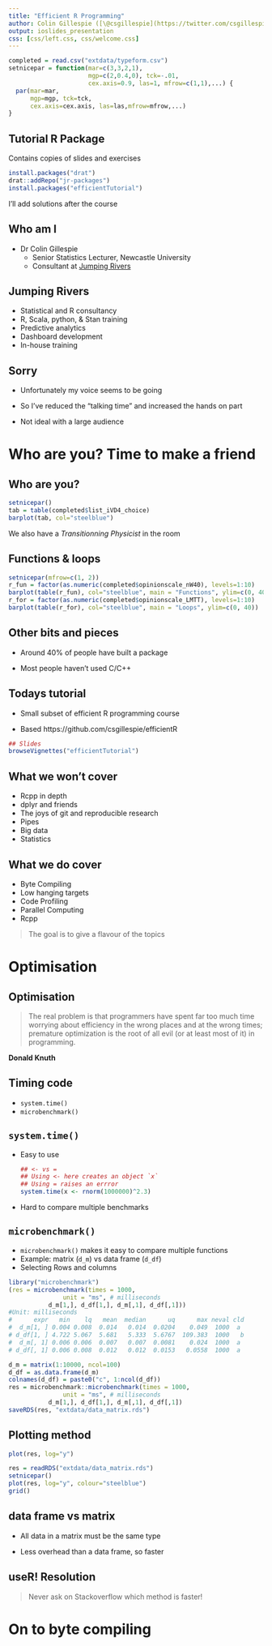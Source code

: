 ```yaml
---
title: "Efficient R Programming"
author: Colin Gillespie ([\@csgillespie](https://twitter.com/csgillespie))
output: ioslides_presentation
css: [css/left.css, css/welcome.css]
---
```

<!--
%\VignetteEngine{knitr::rmarkdown}
%\VignetteIndexEntry{Slides: Welcome}
-->

```r
completed = read.csv("extdata/typeform.csv")
setnicepar = function(mar=c(3,3,2,1), 
                      mgp=c(2,0.4,0), tck=-.01,
                      cex.axis=0.9, las=1, mfrow=c(1,1),...) {
  par(mar=mar, 
      mgp=mgp, tck=tck,
      cex.axis=cex.axis, las=las,mfrow=mfrow,...)
}
```

## Tutorial R Package

Contains copies of slides and exercises
```r
install.packages("drat")
drat::addRepo("jr-packages")
install.packages("efficientTutorial")
```

I'll add solutions after the course

## Who am I

  * Dr Colin Gillespie
    * Senior Statistics Lecturer, Newcastle University
    * Consultant at [Jumping Rivers](jumpingerivers.com)

## Jumping Rivers

  * Statistical and R consultancy
  * R, Scala, python, & Stan training
  * Predictive analytics
  * Dashboard development
  * In-house training
  
## Sorry

 * Unfortunately my voice seems to be going
 
 * So I've reduced the "talking time" and increased the hands on part
 
 * Not ideal with a large audience
  
  
# Who are you? Time to make a friend

## Who are you?

```r
setnicepar()
tab = table(completed$list_iVD4_choice)
barplot(tab, col="steelblue")
```
We also have a _Transitionning Physicist_ in the room

## Functions & loops

```r
setnicepar(mfrow=c(1, 2))
r_fun = factor(as.numeric(completed$opinionscale_nW40), levels=1:10)
barplot(table(r_fun), col="steelblue", main = "Functions", ylim=c(0, 40))
r_for = factor(as.numeric(completed$opinionscale_LMTT), levels=1:10)
barplot(table(r_for), col="steelblue", main = "Loops", ylim=c(0, 40))
```


## Other bits and pieces

  * Around 40% of people have built a package

  * Most people haven't used C/C++

## Todays tutorial

  * Small subset of efficient R programming course
  
  * Based https://github.com/csgillespie/efficientR

```r
## Slides
browseVignettes("efficientTutorial")
```

## What we won't cover

 * Rcpp in depth
 * dplyr and friends
 * The joys of git and reproducible research
 * Pipes
 * Big data
 * Statistics

## What we do cover

  * Byte Compiling
  * Low hanging targets
  * Code Profiling
  * Parallel Computing
  * Rcpp

> The goal is to give a flavour of the topics

# Optimisation
## Optimisation

> The real problem is that programmers have spent far too much time worrying about
efficiency in the wrong places and at the wrong times; premature optimization is the
root of all evil (or at least most of it) in programming.

__Donald Knuth__


## Timing code

  * `system.time()`
  * `microbenchmark()`

##  `system.time()`

  * Easy to use

    ```r
    ## <- vs = 
    ## Using <- here creates an object `x`
    ## Using = raises an errror
    system.time(x <- rnorm(1000000)^2.3)
    ```

  * Hard to compare multiple benchmarks

##  `microbenchmark()`

 * `microbenchmark()` makes it easy to compare multiple functions
 * Example: matrix (`d_m`) vs data frame (`d_df`)
  * Selecting Rows and columns

```r
library("microbenchmark")
(res = microbenchmark(times = 1000, 
               unit = "ms", # milliseconds
           d_m[1,], d_df[1,], d_m[,1], d_df[,1]))
#Unit: milliseconds
#      expr   min    lq   mean  median      uq      max neval cld
#  d_m[1, ] 0.004 0.008  0.014   0.014  0.0204    0.049  1000  a 
# d_df[1, ] 4.722 5.067  5.681   5.333  5.6767  109.383  1000   b
#  d_m[, 1] 0.006 0.006  0.007   0.007  0.0081    0.024  1000  a 
# d_df[, 1] 0.006 0.008  0.012   0.012  0.0153   0.0558  1000  a 
```

```r
d_m = matrix(1:10000, ncol=100)
d_df = as.data.frame(d_m)
colnames(d_df) = paste0("c", 1:ncol(d_df))
res = microbenchmark::microbenchmark(times = 1000, 
               unit = "ms", # milliseconds
           d_m[1,], d_df[1,], d_m[,1], d_df[,1])
saveRDS(res, "extdata/data_matrix.rds")
```

## Plotting method

```r
plot(res, log="y")
```
```r
res = readRDS("extdata/data_matrix.rds")
setnicepar()
plot(res, log="y", colour="steelblue")
grid()
```

## data frame vs matrix

 * All data in a matrix must be the same type
 
 * Less overhead than a data frame, so faster


## useR! Resolution

> Never ask on Stackoverflow which method is faster!


# On to byte compiling




